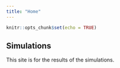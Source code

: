 ```yaml
---
title: "Home"
---
```


```r
knitr::opts_chunk$set(echo = TRUE)
```

## Simulations

This site is for the results of the simulations.
